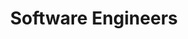 ---
title: Software Engineers
description: How can Software Engineers make the most out of Treblle.
---